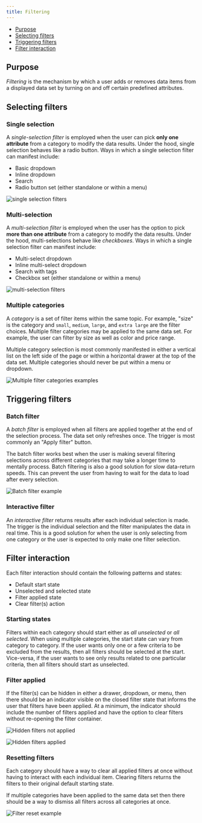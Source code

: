 ```yaml
---
title: Filtering
---
```


<AnchorLinks>
  
- [Purpose](#purpose)
- [Selecting filters](#selecting-filters)
- [Triggering filters](#triggering-filters)
- [Filter interaction](#filter-interaction)
        
</AnchorLinks>

## Purpose

_Filtering_ is the mechanism by which a user adds or removes data items from a displayed data set by turning on and off certain predefined attributes.

## Selecting filters

### Single selection

A _single-selection filter_ is employed when the user can pick **only one attribute** from a category to modify the data results. Under the hood, single selection behaves like a radio button. Ways in which a single selection filter can manifest include:

- Basic dropdown
- Inline dropdown
- Search
- Radio button set (either standalone or within a menu)

<ImageComponent cols="8" caption="Single selection filter as an inline dropdown">

![single selection filters](images/filter-1.png)

</ImageComponent>

### Multi-selection

A _multi-selection filter_ is employed when the user has the option to pick **more than one attribute** from a category to modify the data results. Under the hood, multi-selections behave like _checkboxes_. Ways in which a single selection filter can manifest include:

- Multi-select dropdown
- Inline multi-select dropdown
- Search with tags
- Checkbox set (either standalone or within a menu)

<ImageComponent cols="8" caption="Multi-selection filter set in a menu">

![multi-selection filters](images/filter-2.png)

</ImageComponent>

### Multiple categories

A _category_ is a set of filter items within the same topic. For example, "size" is the category and `small`, `medium`, `large`, and `extra large` are the filter choices. Multiple filter categories may be applied to the same data set. For example, the user can filter by size as well as color and price range.

Multiple category selection is most commonly manifested in either a vertical list on the left side of the page or within a horizontal drawer at the top of the data set. Multiple categories should never be put within a menu or dropdown.

<ImageComponent cols="8" caption="Multiple filter categories in a left panel">

![Multiple filter categories examples](images/filter-3.png)

</ImageComponent>

## Triggering filters

### Batch filter

A _batch filter_ is employed when all filters are applied together at the end of the selection process. The data set only refreshes once. The trigger is most commonly an "Apply filter" button.

The batch filter works best when the user is making several filtering selections across different categories that may take a longer time to mentally process. Batch filtering is also a good solution for slow data-return speeds. This can prevent the user from having to wait for the data to load after every selection.

<ImageComponent cols="8" caption="Batch filter example in a drawer">

![Batch filter example](images/filter-4.png)

</ImageComponent>

### Interactive filter

An _interactive filter_ returns results after each individual selection is made. The trigger is the individual selection and the filter manipulates the data in real time. This is a good solution for when the user is only selecting from one category or the user is expected to only make one filter selection.

## Filter interaction

Each filter interaction should contain the following patterns and states:

- Default start state
- Unselected and selected state
- Filter applied state
- Clear filter(s) action

### Starting states

Filters within each category should start either as _all unselected_ or _all selected_. When using multiple categories, the start state can vary from category to category. If the user wants only one or a few criteria to be excluded from the results, then all filters should be selected at the start. Vice-versa, if the user wants to see only results related to one particular criteria, then all filters should start as unselected.

### Filter applied

If the filter(s) can be hidden in either a drawer, dropdown, or menu, then there should be an indicator visible on the closed filter state that informs the user that filters have been applied. At a minimum, the indicator should include the number of filters applied and have the option to clear filters without re-opening the filter container.

<ImageComponent cols="8" caption="Filters not applied">

![Hidden filters not applied](images/filter-5.png)

</ImageComponent>

<ImageComponent cols="8" caption="Filters applied">

![Hidden filters applied](images/filter-6.png)

</ImageComponent>

### Resetting filters

Each category should have a way to clear all applied filters at once without having to interact with each individual item. Clearing filters returns the filters to their original default starting state.

If multiple categories have been applied to the same data set then there should be a way to dismiss all filters across all categories at once.

<ImageComponent cols="8" caption="Filter reset example for all categories and a single category">

![Filter reset example](images/filter-7.png)

</ImageComponent>
